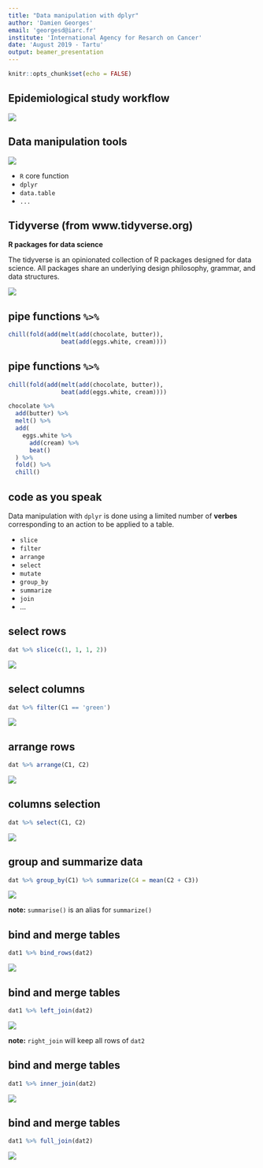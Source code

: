 ---
title: "Data manipulation with dplyr"
author: 'Damien Georges'
email: 'georgesd@iarc.fr'
institute: 'International Agency for Resarch on Cancer'
date: 'August 2019 - Tartu'
output: beamer_presentation
---

```{r setup, include=FALSE}
knitr::opts_chunk$set(echo = FALSE)
```

## Epidemiological study workflow

![](figs/data_workflow_3.jpg)

## Data manipulation tools {.build}

![](figs/cisors.png)

- `R` core function
- `dplyr`
- `data.table`
- `...`

## Tidyverse (from www.tidyverse.org)

<!-- \begin{columns} -->
<!-- \begin{column}{0.48\textwidth} -->
<!-- \begin{minipage}[c][0.9\textheight][c]{\linewidth} -->
<!--   \centering -->
<!--   \includegraphics[width=0.8\linewidth]{figs/tidyverse.png} -->
<!-- \end{minipage} -->
<!-- \end{column} -->
<!-- \begin{column}{0.48\textwidth} -->
<!-- \textbf{R packages for data science} -->

<!-- The tidyverse is an opinionated collection of R packages designed for data science. All packages share an underlying design philosophy, grammar, and data structures. -->
<!-- \end{column} -->
<!-- \end{columns} -->


**R packages for data science**

The tidyverse is an opinionated collection of R packages designed for data science. All packages share an underlying design philosophy, grammar, and data structures.

<!-- \begin{minipage}[c][0.9\textheight][c]{\linewidth} -->
<!--   \centering -->
<!--   \includegraphics[width=0.7\linewidth]{figs/tidyverse.png} -->
<!-- \end{minipage} -->

![](figs/tidyverse.png)



## pipe functions `%>%` {.build}



```{r eval=FALSE, echo=TRUE}
chill(fold(add(melt(add(chocolate, butter)),
               beat(add(eggs.white, cream))))
```

## pipe functions `%>%` {.build}

```{r eval=FALSE, echo=TRUE}
chill(fold(add(melt(add(chocolate, butter)),
               beat(add(eggs.white, cream))))
```

```{r eval=FALSE, echo=TRUE}
chocolate %>%
  add(butter) %>%
  melt() %>%
  add(
    eggs.white %>%
      add(cream) %>%
      beat()
  ) %>%
  fold() %>%
  chill()
```

## code as you speak

Data manipulation with `dplyr` is done using a limited number of **verbes** corresponding to an 
action to be applied to a table.

- `slice`
- `filter`
- `arrange`
- `select`
- `mutate`
- `group_by`
- `summarize`
- `join`
- ...


## select rows

```{r eval=FALSE, echo=TRUE}
dat %>% slice(c(1, 1, 1, 2))
```

![](figs/slice.png)

## select columns

```{r eval=FALSE, echo=TRUE}
dat %>% filter(C1 == 'green')
```

![](figs/filter.png)

## arrange rows

```{r eval=FALSE, echo=TRUE}
dat %>% arrange(C1, C2)
```

![](figs/arrange.png)


## columns selection

```{r eval=FALSE, echo=TRUE}
dat %>% select(C1, C2)
```

![](figs/select.png)

## group and summarize data

```{r eval=FALSE, echo=TRUE}
dat %>% group_by(C1) %>% summarize(C4 = mean(C2 + C3))
```

![](figs/group_by2.png)

**note:** `summarise()` is an alias for `summarize()`

## bind and merge tables

```{r eval=FALSE, echo=TRUE}
dat1 %>% bind_rows(dat2)
```

![](figs/bind_rows2.png)

## bind and merge tables

```{r eval=FALSE, echo=TRUE}
dat1 %>% left_join(dat2)
```


![](figs/left_join2.png)

**note:** `right_join` will keep all rows of `dat2`

## bind and merge tables

```{r eval=FALSE, echo=TRUE}
dat1 %>% inner_join(dat2)
```


![](figs/inner_join2.png)

## bind and merge tables

```{r eval=FALSE, echo=TRUE}
dat1 %>% full_join(dat2)
```

![](figs/full_join2.png)
